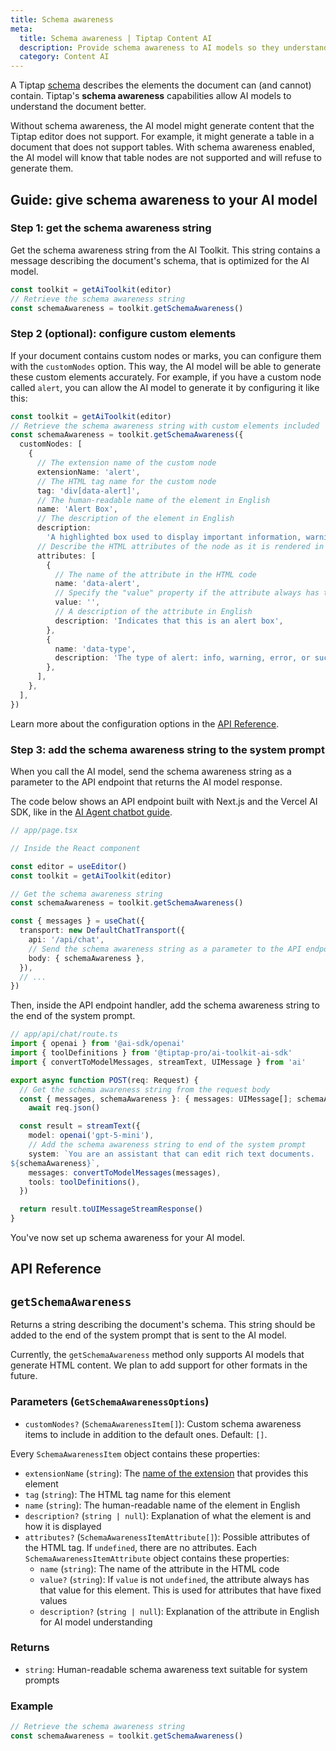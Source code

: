 ```yaml
---
title: Schema awareness
meta:
  title: Schema awareness | Tiptap Content AI
  description: Provide schema awareness to AI models so they understand nodes, marks, and attributes.
  category: Content AI
---
```



A Tiptap [schema](/editor/core-concepts/schema) describes the elements the document can (and cannot) contain. Tiptap's **schema awareness** capabilities allow AI models to understand the document better.

<Callout title="Why schema awareness?" variant="default">
  Without schema awareness, the AI model might generate content that the Tiptap editor does not
  support. For example, it might generate a table in a document that does not support tables. With
  schema awareness enabled, the AI model will know that table nodes are not supported and will
  refuse to generate them.
</Callout>

## Guide: give schema awareness to your AI model

### Step 1: get the schema awareness string

Get the schema awareness string from the AI Toolkit. This string contains a message describing the document's schema, that is optimized for the AI model.

```ts
const toolkit = getAiToolkit(editor)
// Retrieve the schema awareness string
const schemaAwareness = toolkit.getSchemaAwareness()
```

### Step 2 (optional): configure custom elements

If your document contains custom nodes or marks, you can configure them with the `customNodes` option. This way, the AI model will be able to generate these custom elements accurately. For example, if you have a custom node called `alert`, you can allow the AI model to generate it by configuring it like this:

```ts
const toolkit = getAiToolkit(editor)
// Retrieve the schema awareness string with custom elements included
const schemaAwareness = toolkit.getSchemaAwareness({
  customNodes: [
    {
      // The extension name of the custom node
      extensionName: 'alert',
      // The HTML tag name for the custom node
      tag: 'div[data-alert]',
      // The human-readable name of the element in English
      name: 'Alert Box',
      // The description of the element in English
      description:
        'A highlighted box used to display important information, warnings, or tips to the user',
      // Describe the HTML attributes of the node as it is rendered in HTML
      attributes: [
        {
          // The name of the attribute in the HTML code
          name: 'data-alert',
          // Specify the "value" property if the attribute always has that value
          value: '',
          // A description of the attribute in English
          description: 'Indicates that this is an alert box',
        },
        {
          name: 'data-type',
          description: 'The type of alert: info, warning, error, or success',
        },
      ],
    },
  ],
})
```

Learn more about the configuration options in the [API Reference](#getschemaawareness).

### Step 3: add the schema awareness string to the system prompt

When you call the AI model, send the schema awareness string as a parameter to the API endpoint that returns the AI model response.

The code below shows an API endpoint built with Next.js and the Vercel AI SDK, like in the [AI Agent chatbot guide](/content-ai/capabilities/ai-toolkit/guides/ai-agent-chatbot).

```ts
// app/page.tsx

// Inside the React component

const editor = useEditor()
const toolkit = getAiToolkit(editor)

// Get the schema awareness string
const schemaAwareness = toolkit.getSchemaAwareness()

const { messages } = useChat({
  transport: new DefaultChatTransport({
    api: '/api/chat',
    // Send the schema awareness string as a parameter to the API endpoint
    body: { schemaAwareness },
  }),
  // ...
})
```

Then, inside the API endpoint handler, add the schema awareness string to the end of the system prompt.

```ts
// app/api/chat/route.ts
import { openai } from '@ai-sdk/openai'
import { toolDefinitions } from '@tiptap-pro/ai-toolkit-ai-sdk'
import { convertToModelMessages, streamText, UIMessage } from 'ai'

export async function POST(req: Request) {
  // Get the schema awareness string from the request body
  const { messages, schemaAwareness }: { messages: UIMessage[]; schemaAwareness: string } =
    await req.json()

  const result = streamText({
    model: openai('gpt-5-mini'),
    // Add the schema awareness string to end of the system prompt
    system: `You are an assistant that can edit rich text documents.
${schemaAwareness}`,
    messages: convertToModelMessages(messages),
    tools: toolDefinitions(),
  })

  return result.toUIMessageStreamResponse()
}
```

You've now set up schema awareness for your AI model.

## API Reference

## `getSchemaAwareness`

Returns a string describing the document's schema. This string should be added to the end of the system prompt that is sent to the AI model.

Currently, the `getSchemaAwareness` method only supports AI models that generate HTML content. We plan to add support for other formats in the future.

### Parameters (`GetSchemaAwarenessOptions`)

- `customNodes?` (`SchemaAwarenessItem[]`): Custom schema awareness items to include in addition to the default ones. Default: `[]`.

Every `SchemaAwarenessItem` object contains these properties:

- `extensionName` (`string`): The [name of the extension](/editor/extensions/custom-extensions/create-new/extension#name) that provides this element
- `tag` (`string`): The HTML tag name for this element
- `name` (`string`): The human-readable name of the element in English
- `description?` (`string | null`): Explanation of what the element is and how it is displayed
- `attributes?` (`SchemaAwarenessItemAttribute[]`): Possible attributes of the HTML tag. If `undefined`, there are no attributes. Each `SchemaAwarenessItemAttribute` object contains these properties:
  - `name` (`string`): The name of the attribute in the HTML code
  - `value?` (`string`): If `value` is not `undefined`, the attribute always has that value for this element. This is used for attributes that have fixed values
  - `description?` (`string | null`): Explanation of the attribute in English for AI model understanding

### Returns

- `string`: Human-readable schema awareness text suitable for system prompts

### Example

```ts
// Retrieve the schema awareness string
const schemaAwareness = toolkit.getSchemaAwareness()
```
